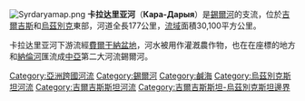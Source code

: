 {{Infobox River
  | river_name      = 卡拉達里亞河
  | image_name      = Karadarya river.JPG
  | image_size      = 
  | caption         = 納倫河與卡拉達里亞河匯流
  | origin          = {{KGZ}}
  | mouth           = 
  | basin_countries = {{KGZ}}、{{UZB}}
  | length          = 177公里
  | elevation       = 
  | mouth_elevation = 
  | discharge       = 每秒121立方米
  | watershed       = 30,100平方公里
}}
[[File:Syrdaryamap.png|thumb]]
'''卡拉达里亚河'''（'''Кара-Дарыя'''）是[[錫爾河|錫爾河]]的支流，位於[[吉爾吉斯|吉爾吉斯]]和[[烏茲別克|烏茲別克]]東部，河道全長177公里，[[流域|流域]]面積30,100平方公里。

卡拉达里亚河下游流經[[費爾干納盆地|費爾干納盆地]]，河水被用作灌漑農作物，也在在座標{{Coord|40|54|N|71|45|E}}的地方和[[納倫河|納倫河]]匯流成[[中亞|中亞]]第二大河流錫爾河。




{{DEFAULTSORT:Kara}}
[[Category:亞洲跨國河流|Category:亞洲跨國河流]]
[[Category:錫爾河|Category:錫爾河]]
[[Category:鹹海|Category:鹹海]]
[[Category:烏茲別克斯坦河流|Category:烏茲別克斯坦河流]]
[[Category:吉爾吉斯斯坦河流|Category:吉爾吉斯斯坦河流]]
[[Category:吉爾吉斯斯坦-烏茲別克斯坦邊界|Category:吉爾吉斯斯坦-烏茲別克斯坦邊界]]

{{Kyrgyzstan-stub}}
